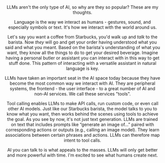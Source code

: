 

<BackLink link='/writing' text='Writing' />
<Header
  new
  title="AI's frontend"
  date='April 2025'
  link='https://jude.vercel.app/writing/ai-frontend'
/>

LLMs aren't the only type of AI, so why are they so popular? These are my thoughts.

Language is the way we interact as humans - gestures, sound, and especially symbols or text.
It's how we interact with the world around us.

Let's say you want a coffee from Starbucks, you'd walk up and _talk_ to the barista. Now _they_ will go and get your order having understood what you said and what you meant.  Based on the barista's understanding of what you want, they know all the things to do to get your desired beverage. Imagine having a personal butler or assistant you can interact with in this way to get stuff done. This pattern of interacting with a versatile assistant in natural language is key.

LLMs have taken an important seat in the AI space today because they have become the most common way we interact with AI. They are peripheral systems, the frontend - the user interface - to a great number of AI and non-AI services. We call these services "tools".

Tool calling enables LLMs to make API calls, run custom code, or even call other AI models. Just like our Starbucks barista, the model talks to you to know what you want, then works behind the scenes using tools to achieve the goal. As you see by now, it's not just text generation. LLMs are trained on text that includes prompts like “generate an image of…” paired with corresponding actions or outputs (e.g., calling an image model). They learn associations between certain phrases and actions. LLMs can therefore map intent to tool calls.

AI you can talk to is what appeals to the masses. LLMs will only get better and more powerful with time. I'm excited to see what humans create next.
